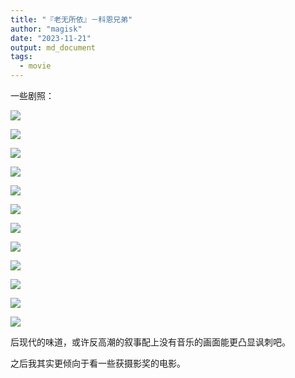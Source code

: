 ```yaml
---
title: "『老无所依』－科恩兄弟"
author: "magisk"
date: "2023-11-21"
output: md_document
tags:
  - movie
---
```


<!--more-->

一些剧照：

![](/images/老无所依/Snipaste_2023-11-21_14-53-05.png)

![](/images/老无所依/Snipaste_2023-11-21_14-56-31.png)

![](/images/老无所依/Snipaste_2023-11-21_14-57-16.png)

![](/images/老无所依/Snipaste_2023-11-21_14-57-50.png)

![](/images/老无所依/Snipaste_2023-11-21_14-58-20.png)

![](/images/老无所依/Snipaste_2023-11-21_14-52-14.png)

![](/images/老无所依/Snipaste_2023-11-21_15-02-51.png)

![](/images/老无所依/Snipaste_2023-11-21_15-03-48.png)

![](/images/老无所依/Snipaste_2023-11-21_15-12-14.png)

![](/images/老无所依/Snipaste_2023-11-21_15-42-25.png)

![](/images/老无所依/Snipaste_2023-11-21_15-44-48.png)

![](/images/老无所依/Snipaste_2023-11-21_15-45-28.png)

后现代的味道，或许反高潮的叙事配上没有音乐的画面能更凸显讽刺吧。

之后我其实更倾向于看一些获摄影奖的电影。